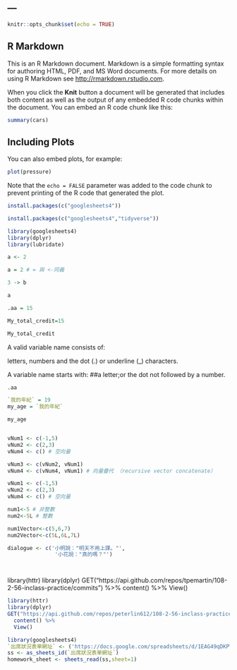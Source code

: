 ---
---

```r
knitr::opts_chunk$set(echo = TRUE)
```

## R Markdown

This is an R Markdown document. Markdown is a simple formatting syntax for authoring HTML, PDF, and MS Word documents. For more details on using R Markdown see <http://rmarkdown.rstudio.com>.

When you click the **Knit** button a document will be generated that includes both content as well as the output of any embedded R code chunks within the document. You can embed an R code chunk like this:

```r
summary(cars)
```

## Including Plots

You can also embed plots, for example:

```r
plot(pressure)
```

Note that the `echo = FALSE` parameter was added to the code chunk to prevent printing of the R code that generated the plot.
```r
install.packages(c("googlesheets4"))
```
```r
install.packages(c("googlesheets4","tidyverse"))
```
```r
library(googlesheets4)
library(dplyr)
library(lubridate)
```
```r
a <- 2
```


```r
a = 2 # = 與 <-同義
```
```r
3 -> b
```
```r
a
```
```r
.aa = 15
```


```r
My_total_credit=15
```
```r
My_total_credit
```
A valid variable name consists of:

letters, numbers and the dot (.) or underline (_) characters.

A variable name starts with: 
##a letter;or the dot not followed by a number.
```r
.aa
```
```r
`我的年紀` = 19
my_age = `我的年紀`
```

```r
my_age
```
```r

```
```r
vNum1 <- c(-1,5)
vNum2 <- c(2,3)
vNum4 <- c() # 空向量
```
```r
vNum3 <- c(vNum2, vNum1)
vNum4 <- c(vNum4, vNum1) # 向量疊代 （recursive vector concatenate）
```
```r
vNum1 <- c(-1,5)
vNum2 <- c(2,3)
vNum4 <- c() # 空向量
```
```r
num1<-5 # 非整數
num2<-5L # 整數

num1Vector<-c(5,6,7)
num2Vector<-c(5L,6L,7L)
```
```r
dialogue <- c('小明說："明天不用上課。"',
               '小花說："真的嗎？"')




```
library(httr)
library(dplyr)
GET("https://api.github.com/repos/tpemartin/108-2-56-inclass-practice/commits") %>%
  content() %>%
  View()
```r
library(httr)
library(dplyr)
GET("https://api.github.com/repos/peterlin612/108-2-56-inclass-practice/commits") %>%
  content() %>%
  View()
```
```r
library(googlesheets4)
`出席狀況表單網址` <- ('https://docs.google.com/spreadsheets/d/1EAG49qDKPWWi0ebkVr29TLrvVnoBPfkvxYY-J3xLAHY/edit#gid=458686645') # 缺乏定義值
ss <- as_sheets_id(`出席狀況表單網址`)
homework_sheet <- sheets_read(ss,sheet=1)
```

